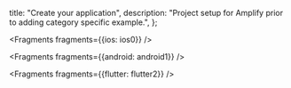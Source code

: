   title: "Create your application",
  description: "Project setup for Amplify prior to adding category specific example.",
};


<Fragments fragments={{ios: ios0}} />


<Fragments fragments={{android: android1}} />


<Fragments fragments={{flutter: flutter2}} />